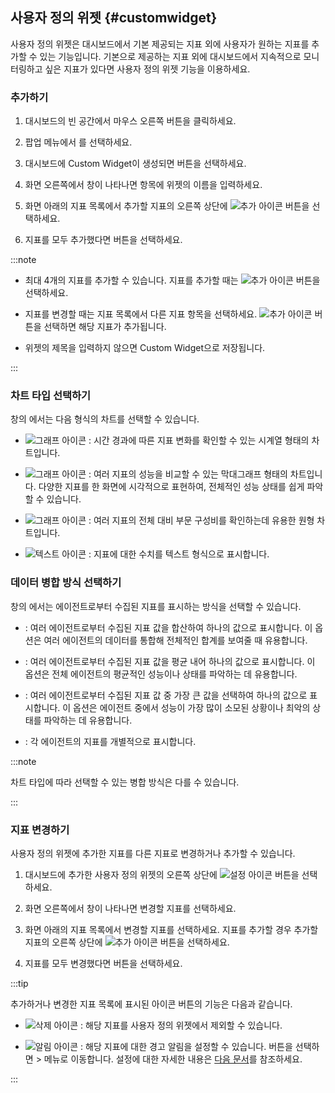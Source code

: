 ## 사용자 정의 위젯 {#customwidget}

사용자 정의 위젯은 대시보드에서 기본 제공되는 지표 외에 사용자가 원하는 지표를 추가할 수 있는 기능입니다. 기본으로 제공하는 지표 외에 대시보드에서 지속적으로 모니터링하고 싶은 지표가 있다면 사용자 정의 위젯 기능을 이용하세요.

### 추가하기

1. 대시보드의 빈 공간에서 마우스 오른쪽 버튼을 클릭하세요.

1. 팝업 메뉴에서 <Cmdname sid="BTN08346" className="uitext" />를 선택하세요.

1. 대시보드에 <UI>Custom Widget</UI>이 생성되면 <Cmdname sid="CNT08130" className="uitext" /> 버튼을 선택하세요.

    <ImgLang img="db-add-custom-widget.png" desc="Custom widget" />

1. 화면 오른쪽에서 <Cmdname sid="BTN08346" className="uitext" /> 창이 나타나면 <Cmdname sid="title" className="uitext" /> 항목에 위젯의 이름을 입력하세요.

    <ImgLang img="db-add-custom-widget-setting.png" desc="Custom widget" />

1. 화면 아래의 지표 목록에서 추가할 지표의 오른쪽 상단에 ![추가 아이콘](/img/ico-add.svg) 버튼을 선택하세요.

1. 지표를 모두 추가했다면 <Cmdname sid="save" className="uitext" /> 버튼을 선택하세요.

:::note

* 최대 4개의 지표를 추가할 수 있습니다. 지표를 추가할 때는 ![추가 아이콘](/img/ico-add.svg) 버튼을 선택하세요.

* 지표를 변경할 때는 지표 목록에서 다른 지표 항목을 선택하세요. ![추가 아이콘](/img/ico-add.svg) 버튼을 선택하면 해당 지표가 추가됩니다.

* 위젯의 제목을 입력하지 않으면 Custom Widget으로 저장됩니다.

:::

### 차트 타입 선택하기

<Cmdname sid="BTN08346" className="uitext" /> 창의 <Cmdname sid="TTL08259" className="uitext" />에서는 다음 형식의 차트를 선택할 수 있습니다.

* ![그래프 아이콘](/img/ico-normal-graph.svg) <Cmdname sid="series" className="uitext" />: 시간 경과에 따른 지표 변화를 확인할 수 있는 시계열 형태의 차트입니다.

* ![그래프 아이콘](/img/ic-equalizer-chart.svg) <Cmdname sid="equalizer" className="uitext" />: 여러 지표의 성능을 비교할 수 있는 막대그래프 형태의 차트입니다. 다양한 지표를 한 화면에 시각적으로 표현하여, 전체적인 성능 상태를 쉽게 파악할 수 있습니다.

* ![그래프 아이콘](/img/ic-pie-chart.svg) <Cmdname sid="pie" className="uitext" />: 여러 지표의 전체 대비 부문 구성비를 확인하는데 유용한 원형 차트입니다.

* ![텍스트 아이콘](/img/ic-text-widget.svg) <Cmdname sid="text" className="uitext" />: 지표에 대한 수치를 텍스트 형식으로 표시합니다.

<Xclude pages="instance-monitoring">

### 데이터 병합 방식 선택하기

<Cmdname sid="BTN08346" className="uitext" /> 창의 <Cmdname sid="TTL08348" className="uitext" />에서는 에이전트로부터 수집된 지표를 표시하는 방식을 선택할 수 있습니다.

* <Cmdname sid="merge_sum" className="uitext" />: 여러 에이전트로부터 수집된 지표 값을 합산하여 하나의 값으로 표시합니다. 이 옵션은 여러 에이전트의 데이터를 통합해 전체적인 합계를 보여줄 때 유용합니다.

* <Cmdname sid="merge_avg" className="uitext" />: 여러 에이전트로부터 수집된 지표 값을 평균 내어 하나의 값으로 표시합니다. 이 옵션은 전체 에이전트의 평균적인 성능이나 상태를 파악하는 데 유용합니다.

* <Cmdname sid="merge_max" className="uitext" />: 여러 에이전트로부터 수집된 지표 값 중 가장 큰 값을 선택하여 하나의 값으로 표시합니다. 이 옵션은 에이전트 중에서 성능이 가장 많이 소모된 상황이나 최악의 상태를 파악하는 데 유용합니다.

* <Cmdname sid="BTN08359" className="uitext" /> : 각 에이전트의 지표를 개별적으로 표시합니다.

:::note

차트 타입에 따라 선택할 수 있는 병합 방식은 다를 수 있습니다.

:::

</Xclude>

### 지표 변경하기

사용자 정의 위젯에 추가한 지표를 다른 지표로 변경하거나 추가할 수 있습니다.

1. 대시보드에 추가한 사용자 정의 위젯의 오른쪽 상단에 ![설정 아이콘](/img/ico-setting.svg) 버튼을 선택하세요.

1. 화면 오른쪽에서 <Cmdname sid="BTN08346" className="uitext" /> 창이 나타나면 변경할 지표를 선택하세요.

    <ImgLang img="db-add-custom-widget-setting-change.png" desc="Custom widget" />

1. 화면 아래의 지표 목록에서 변경할 지표를 선택하세요. 지표를 추가할 경우 추가할 지표의 오른쪽 상단에 ![추가 아이콘](/img/ico-add.svg) 버튼을 선택하세요. 

1. 지표를 모두 변경했다면 <Cmdname sid="save" className="uitext" /> 버튼을 선택하세요.

:::tip

추가하거나 변경한 지표 목록에 표시된 아이콘 버튼의 기능은 다음과 같습니다.

* ![삭제 아이콘](/img/ico-trash.svg) : 해당 지표를 사용자 정의 위젯에서 제외할 수 있습니다.

* ![알림 아이콘](/img/ic-alert.svg) : 해당 지표에 대한 경고 알림을 설정할 수 있습니다. 버튼을 선택하면 <Cmdname sid="side_event" className="uitext" /> &gt; <Cmdname sid="side_eventSetting" className="uitext" /> 메뉴로 이동합니다. <Cmdname sid="metrics_event" className="uitext" /> 설정에 대한 자세한 내용은 [다음 문서](metric-warning-notice)를 참조하세요.

:::